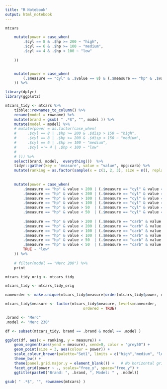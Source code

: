 ```yaml
---
title: "R Notebook"
output: html_notebook
---
```



```r
mtcars
```

```r
    mutate(power = case_when(
        .$cyl == 8 & .$hp >= 200 ~ "high",
        .$cyl == 6 & .$hp >= 100 ~ "medium",
        .$cyl == 4 & .$hp < 100 ~ "low"
        
    ))


    mutate(power = case_when(
        (.$measure == "cyl" & .$value == 8) & (.$measure == "hp" & .$value >= 8) ~ "high"
    )) %>% 
```


```r
library(dplyr)
library(ggplot2)

mtcars_tidy <- mtcars %>% 
    tibble::rownames_to_column() %>% 
    rename(model = rowname) %>% 
    mutate(brand = gsub( " .*$", "", model )) %>% 
    mutate(model = model) %>% 
    # mutate(power = as.factor(case_when(
    #     .$cyl == 8 | .$hp >= 200 & .$disp > 150 ~ "high",
    #     .$cyl == 8 | .$hp >= 200 & .$disp < 150 ~ "medium",
    #     .$cyl == 6 | .$hp >= 100 ~ "medium",
    #     .$cyl ='= 4 | .$hp < 100 ~ "low"
    # 
    # ))) %>% 
    select(brand, model,  everything())  %>% 
    tidyr::gather(key = 'measure', value = "value", mpg:carb) %>%
    mutate(ranking = as.factor(sample(x = c(1, 2, 3), size = n(), replace = TRUE))) %>%
    
    
    mutate(power = case_when(
        .$measure == "hp" & value > 200 | (.$measure == "cyl" & value == 8) ~ "high",
        .$measure == "hp" & value < 200 | (.$measure == "cyl" & value == 8) ~ "medium",
        .$measure == "hp" & value > 100 | (.$measure == "cyl" & value == 6) ~ "high",
        .$measure == "hp" & value < 100 | (.$measure == "cyl" & value == 6) ~ "medium",
        .$measure == "hp" & value > 50  | (.$measure == "cyl" & value == 6) ~ "high",
        .$measure == "hp" & value < 50  | (.$measure == "cyl" & value == 6) ~ "medium",
        
        .$measure == "hp" & value > 200 | (.$measure == "carb" & value >  4) ~ "high",
        .$measure == "hp" & value < 200 | (.$measure == "carb" & value <= 4) ~ "medium",
        .$measure == "hp" & value > 100 | (.$measure == "carb" & value >  2.8) ~ "high",
        .$measure == "hp" & value < 100 | (.$measure == "carb" & value <= 2.8) ~ "medium",
        .$measure == "hp" & value > 50  | (.$measure == "carb" & value > 2) ~ "high",
        .$measure == "hp" & value < 50  | (.$measure == "carb" & value <= 2) ~ "medium",
        TRUE ~ "low"
    )) %>% 
    
    # filter(model == "Merc 280") %>%
    print

mtcars_tidy_orig <- mtcars_tidy
```

```r
mtcars_tidy <- mtcars_tidy_orig

nameorder <- make.unique(mtcars_tidy$measure[order(mtcars_tidy$power, mtcars_tidy$ranking)])

mtcars_tidy$measure <- factor(mtcars_tidy$measure, levels=nameorder, 
                                   ordered = TRUE)

.brand <- "Merc"
.model <- "Merc 230"

df <- subset(mtcars_tidy, brand == .brand & model == .model )

ggplot(df, aes(x = ranking, y = measure)) +
    geom_segment(aes(yend = measure), xend=0, color = "grey50") +
    geom_point(size = 3, aes(colour = power)) +
    scale_colour_brewer(palette="Set1", limits = c("high","medium", "low")) +
    theme_bw() +
    theme(panel.grid.major.y = element_blank()) +   # No horizontal grid lines
    facet_grid(power ~ ., scales="free_y", space="free_y") +
    ggtitle(paste0("Brand: ", .brand, ", Model: " , .model))
```







```r
gsub( " .*$", "", rownames(mtcars) )
```

